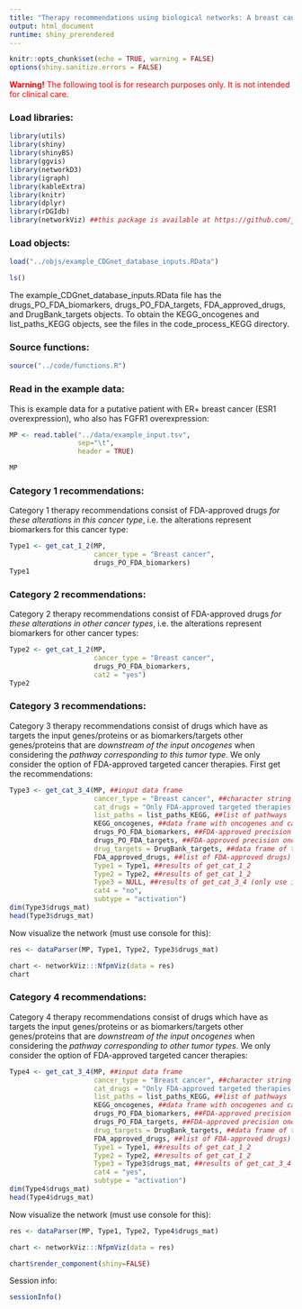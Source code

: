 ```yaml
---
title: "Therapy recommendations using biological networks: A breast cancer example"
output: html_document
runtime: shiny_prerendered
---
```


```r
knitr::opts_chunk$set(echo = TRUE, warning = FALSE)
options(shiny.sanitize.errors = FALSE)
```

<span style="color:red">
<strong>Warning!</strong> The following tool is for research purposes only. It is not intended for clinical care. </span>

### Load libraries:
```r
library(utils)
library(shiny)
library(shinyBS)
library(ggvis)
library(networkD3)
library(igraph)
library(kableExtra)
library(knitr)
library(dplyr)
library(rDGIdb)
library(networkViz) ##this package is available at https://github.com/jkanche/nfpmShinyComponent
```

### Load objects:
```r
load("../objs/example_CDGnet_database_inputs.RData")

ls()
```
The example_CDGnet_database_inputs.RData file has the drugs_PO_FDA_biomarkers, drugs_PO_FDA_targets, FDA_approved_drugs, and DrugBank_targets objects. To obtain the
KEGG_oncogenes and list_paths_KEGG objects, see the files in the code_process_KEGG directory.

### Source functions:
```r
source("../code/functions.R")
```

### Read in the example data:

This is example data for a putative patient with ER+ breast cancer (ESR1 overexpression), who also has FGFR1 overexpression:
```r
MP <- read.table("../data/example_input.tsv",
                 sep="\t",
                 header = TRUE)

MP
```

### Category 1 recommendations:

Category 1 therapy recommendations consist of FDA-approved drugs _for these alterations in this cancer type_, i.e. the alterations represent biomarkers for this cancer type:
```r
Type1 <- get_cat_1_2(MP,
                     cancer_type = "Breast cancer",
                     drugs_PO_FDA_biomarkers)
Type1
```

### Category 2 recommendations:

Category 2 therapy recommendations consist of FDA-approved drugs _for these alterations in other cancer types_, i.e. the alterations represent biomarkers for other cancer types:
```r
Type2 <- get_cat_1_2(MP,
                     cancer_type = "Breast cancer",
                     drugs_PO_FDA_biomarkers,
                     cat2 = "yes")
Type2
```

### Category 3 recommendations:

Category 3 therapy recommendations consist of drugs which have as targets the input genes/proteins or as biomarkers/targets other genes/proteins that are _downstream of the input oncogenes_ when considering the _pathway corresponding to this tumor type_. We only consider
the option of FDA-approved targeted cancer therapies. First get the recommendations:
```r
Type3 <- get_cat_3_4(MP, ##input data frame
                     cancer_type = "Breast cancer", ##character string
                     cat_drugs = "Only FDA-approved targeted therapies for cancer", ##character string - whether only targeted cancer therapies, all FDA approved therapies, or all drugs in DrugBank
                     list_paths = list_paths_KEGG, ##list of pathways
                     KEGG_oncogenes, ##data frame with oncogenes and cancer type
                     drugs_PO_FDA_biomarkers, ##FDA-approved precision oncology drugs with listed biomarkers
                     drugs_PO_FDA_targets, ##FDA-approved precision oncology drugs with targets
                     drug_targets = DrugBank_targets, ##data frame of targets for specific genes/proteins - right now, have DrugBank_targets
                     FDA_approved_drugs, ##list of FDA-approved drugs)
                     Type1 = Type1, ##results of get_cat_1_2
                     Type2 = Type2, ##results of get_cat_1_2
                     Type3 = NULL, ##results of get_cat_3_4 (only use in cat4 == "yes)
                     cat4 = "no",
                     subtype = "activation")
dim(Type3$drugs_mat)
head(Type3$drugs_mat)
```

Now visualize the network (must use console for this):
```r
res <- dataParser(MP, Type1, Type2, Type3$drugs_mat)

chart <- networkViz:::NfpmViz(data = res)
chart
```

### Category 4 recommendations:

Category 4 therapy recommendations consist of drugs which have as targets the input genes/proteins or as biomarkers/targets other genes/proteins that are _downstream of the input oncogenes_ when considering the _pathway corresponding to other tumor types_. We only consider
the option of FDA-approved targeted cancer therapies:
```r
Type4 <- get_cat_3_4(MP, ##input data frame
                     cancer_type = "Breast cancer", ##character string
                     cat_drugs = "Only FDA-approved targeted therapies for cancer", ##character string - whether only targeted cancer therapies, all FDA approved therapies, or all drugs in DrugBank
                     list_paths = list_paths_KEGG, ##list of pathways
                     KEGG_oncogenes, ##data frame with oncogenes and cancer type
                     drugs_PO_FDA_biomarkers, ##FDA-approved precision oncology drugs with listed biomarkers
                     drugs_PO_FDA_targets, ##FDA-approved precision oncology drugs with targets
                     drug_targets = DrugBank_targets, ##data frame of targets for specific genes/proteins - right now, have DrugBank_targets
                     FDA_approved_drugs, ##list of FDA-approved drugs)
                     Type1 = Type1, ##results of get_cat_1_2
                     Type2 = Type2, ##results of get_cat_1_2
                     Type3 = Type3$drugs_mat, ##results of get_cat_3_4 (only use in cat4 == "yes)
                     cat4 = "yes",
                     subtype = "activation")
dim(Type4$drugs_mat)
head(Type4$drugs_mat)
```

Now visualize the network (must use console for this):
```r
res <- dataParser(MP, Type1, Type2, Type4$drugs_mat)

chart <- networkViz:::NfpmViz(data = res)

chart$render_component(shiny=FALSE)
```

Session info:
```r
sessionInfo()
```
